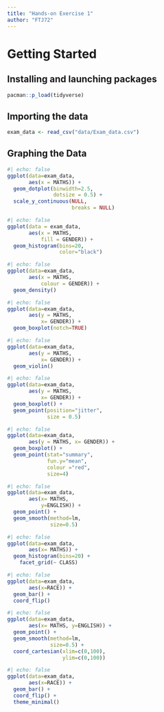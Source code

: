 ```yaml
---
title: "Hands-on Exercise 1"
author: "FTJ72"
---
```


# Getting Started

## Installing and launching packages

```r
pacman::p_load(tidyverse)
```

## Importing the data

```r
exam_data <- read_csv("data/Exam_data.csv")
```

## Graphing the Data

```r
#| echo: false
ggplot(data=exam_data, 
       aes(x = MATHS)) +
  geom_dotplot(binwidth=2.5,         
               dotsize = 0.5) +      
  scale_y_continuous(NULL,           
                     breaks = NULL) 
```

```r
#| echo: false
ggplot(data = exam_data,
       aes(x = MATHS,
           fill = GENDER)) +
  geom_histogram(bins=20,
                 color="black")
```

```r
#| echo: false
ggplot(data=exam_data, 
       aes(x = MATHS, 
           colour = GENDER)) +
  geom_density()
```

```r
#| echo: false
ggplot(data=exam_data, 
       aes(y = MATHS, 
           x= GENDER)) +
  geom_boxplot(notch=TRUE)
```

```r
#| echo: false
ggplot(data=exam_data, 
       aes(y = MATHS, 
           x= GENDER)) +
  geom_violin()
```

```r
#| echo: false
ggplot(data=exam_data, 
       aes(y = MATHS, 
           x= GENDER)) +
  geom_boxplot() +                    
  geom_point(position="jitter", 
             size = 0.5)    
```

```r
#| echo: false
ggplot(data=exam_data, 
       aes(y = MATHS, x= GENDER)) +
  geom_boxplot() +
  geom_point(stat="summary",        
             fun.y="mean",           
             colour ="red",          
             size=4)  
```

```r
#| echo: false
ggplot(data=exam_data, 
       aes(x= MATHS, 
           y=ENGLISH)) +
  geom_point() +
  geom_smooth(method=lm, 
              size=0.5)
```

```r
#| echo: false
ggplot(data=exam_data, 
       aes(x= MATHS)) +
  geom_histogram(bins=20) +
    facet_grid(~ CLASS)
```

```r
#| echo: false
ggplot(data=exam_data, 
       aes(x=RACE)) +
  geom_bar() +
  coord_flip()
```

```r
#| echo: false
ggplot(data=exam_data, 
       aes(x= MATHS, y=ENGLISH)) +
  geom_point() +
  geom_smooth(method=lm, 
              size=0.5) +  
  coord_cartesian(xlim=c(0,100),
                  ylim=c(0,100))
```

```r
#| echo: false
ggplot(data=exam_data, 
       aes(x=RACE)) +
  geom_bar() +
  coord_flip() +
  theme_minimal()
```
